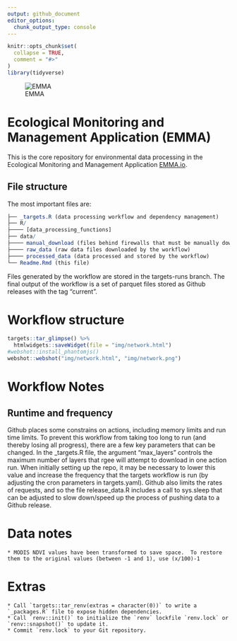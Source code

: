 ```yaml
---
output: github_document
editor_options: 
  chunk_output_type: console
---
```


```r
knitr::opts_chunk$set(
  collapse = TRUE,
  comment = "#>"
)
library(tidyverse)
```

![EMMA](img/EMMA Logo_RE_3.jpg)

# Ecological Monitoring and Management Application (EMMA)

This is the core repository for environmental data processing in the Ecological Monitoring and Management Application [EMMA.io](EMMA.io).

## File structure

The most important files are:

```r
├── _targets.R (data processing workflow and dependency management)
├── R/
├──── [data_processing_functions]
├── data/
├──── manual_download (files behind firewalls that must be manually downloaded)
├──── raw_data (raw data files downloaded by the workflow)
├──── processed_data (data processed and stored by the workflow)
└── Readme.Rmd (this file)
```

Files generated by the workflow are stored in the targets-runs branch.  The final output of the workflow is a set of parquet files stored as Github releases with the tag "current".

# Workflow structure

```r
targets::tar_glimpse() %>% 
  htmlwidgets::saveWidget(file = "img/network.html")
#webshot::install_phantomjs()
webshot::webshot("img/network.html", "img/network.png")
```

# Workflow Notes

## Runtime and frequency
Github places some constrains on actions, including memory limits and run time limits.  To prevent this workflow from taking too long to run (and thereby losing all progress), there are a few key parameters that can be changed. In the _targets.R file, the argument "max_layers" controls the maximum number of layers that rgee will attempt to download in one action run. When initially setting up the repo, it may be necessary to lower this value and increase the frequency that the targets workflow is run (by adjusting the cron parameters in targets.yaml). Github also limits the rates of requests, and so the file release_data.R includes a call to sys.sleep that can be adjusted to slow down/speed up the process of pushing data to a Github release.

# Data notes

    * MODIS NDVI values have been transformed to save space.  To restore them to the original values (between -1 and 1), use (x/100)-1

# Extras

    * Call `targets::tar_renv(extras = character(0))` to write a `_packages.R` file to expose hidden dependencies.
    * Call `renv::init()` to initialize the `renv` lockfile `renv.lock` or `renv::snapshot()` to update it.
    * Commit `renv.lock` to your Git repository.

